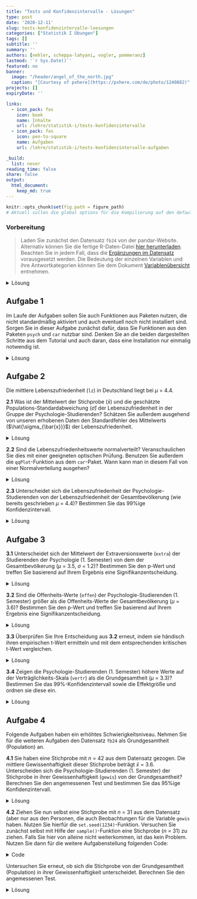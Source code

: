 ```yaml
---
title: "Tests und Konfidenzintervalle - Lösungen" 
type: post
date: '2020-12-11' 
slug: tests-konfidenzintervalle-loesungen
categories: ["Statistik I Übungen"] 
tags: [] 
subtitle: ''
summary: '' 
authors: [nehler, scheppa-lahyani, vogler, pommeranz] 
lastmod: '`r Sys.Date()`'
featured: no
banner:
  image: "/header/angel_of_the_north.jpg"
  caption: "[Courtesy of pxhere](https://pxhere.com/de/photo/1240882)"
projects: []
expiryDate: ''

links:
  - icon_pack: fas
    icon: book
    name: Inhalte
    url: /lehre/statistik-i/tests-konfidenzintervalle
  - icon_pack: fas
    icon: pen-to-square
    name: Aufgaben
    url: /lehre/statistik-i/tests-konfidenzintervalle-aufgaben

_build:
  list: never
reading_time: false
share: false
output:
  html_document:
    keep_md: true
---
```


```r
knitr::opts_chunk$set(fig.path = figure_path)
# Aktuell sollen die global options für die Kompilierung auf den default Einstellungen gelassen werden
```

### Vorbereitung

> Laden Sie zunächst den Datensatz `fb24` von der pandar-Website. Alternativ können Sie die fertige R-Daten-Datei [<i class="fas fa-download"></i> hier herunterladen](/daten/fb24.rda). Beachten Sie in jedem Fall, dass die [Ergänzungen im Datensatz](/lehre/statistik-i/tests-konfidenzintervalle/#prep) vorausgesetzt werden. Die Bedeutung der einzelnen Variablen und ihre Antwortkategorien können Sie dem Dokument [Variablenübersicht](/lehre/statistik-i/variablen.pdf) entnehmen.

<details><summary>Lösung</summary>

```r
#### Was bisher geschah: ----

# Daten laden
load(url('https://pandar.netlify.app/daten/fb24.rda'))

# Nominalskalierte Variablen in Faktoren verwandeln
fb24$hand_factor <- factor(fb24$hand,
                             levels = 1:2,
                             labels = c("links", "rechts"))
fb24$fach <- factor(fb24$fach,
                    levels = 1:5,
                    labels = c('Allgemeine', 'Biologische', 'Entwicklung', 'Klinische', 'Diag./Meth.'))
fb24$ziel <- factor(fb24$ziel,
                        levels = 1:4,
                        labels = c("Wirtschaft", "Therapie", "Forschung", "Andere"))
fb24$wohnen <- factor(fb24$wohnen, 
                      levels = 1:4, 
                      labels = c("WG", "bei Eltern", "alleine", "sonstiges"))

# Rekodierung invertierter Items
fb24$mdbf4_r <- -1 * (fb24$mdbf4 - 5)
fb24$mdbf11_r <- -1 * (fb24$mdbf11 - 5)
fb24$mdbf3_r <-  -1 * (fb24$mdbf3 - 5)
fb24$mdbf9_r <-  -1 * (fb24$mdbf9 - 5)

# Berechnung von Skalenwerten
fb24$gs_pre  <- fb24[, c('mdbf1', 'mdbf4_r', 
                        'mdbf8', 'mdbf11_r')] |> rowMeans()
fb24$ru_pre <-  fb24[, c("mdbf3_r", "mdbf6", 
                         "mdbf9_r", "mdbf12")] |> rowMeans()

# z-Standardisierung
fb24$ru_pre_zstd <- scale(fb24$ru_pre, center = TRUE, scale = TRUE)

```

Prüfen Sie zur Sicherheit, ob alles funktioniert hat:

```r
dim(fb24)
```

Der Datensatz besteht aus `r nrow(fb24)` Zeilen (Beobachtungen) und mindestens (unter Einbeziehung der Ergänzungen) `r ncol(fb24)` Spalten (Variablen). Falls Sie bereits weitere eigene Variablen erstellt haben, kann die Spaltenzahl natürlich abweichen.

</details>


## Aufgabe 1

Im Laufe der Aufgaben sollen Sie auch Funktionen aus Paketen nutzen, die nicht standardmäßig aktiviert und auch eventuell noch nicht installiert sind. Sorgen Sie in dieser Aufgabe zunächst dafür, dass Sie Funktionen aus den Paketen `psych` und `car` nutzbar sind. Denken Sie an die beiden dargestellten Schritte aus dem Tutorial und auch daran, dass eine Installation nur einmalig notwendig ist. 

<details><summary>Lösung</summary>

Installieren aller wichtigen Packages. Beachten Sie, dass das `psych` Paket eventuell schon im Tutorial installiert wurde, weshalb Sie dies nicht nochmal machen müssen.

```r
install.packages("psych")
install.packages("car")
```

Damit die Funktionen ansprechbar sind, müssen die Pakete auch noch mittels `library` aktiviert werden.

```r
library(psych)
library(car)
```

</details>


## Aufgabe 2

Die mittlere Lebenszufriedenheit (`lz`) in Deutschland liegt bei $\mu$ = 4.4.

**2.1** Was ist der Mittelwert der Stichprobe ($\bar{x}$) und die geschätzte Populations-Standardabweichung ($\hat\sigma$) der Lebenszufriedenheit in der Gruppe der Psychologie-Studierenden? Schätzen Sie außerdem ausgehend von unseren erhobenen Daten den Standardfehler des Mittelwerts ($\hat{\sigma_{\bar{x}}}$) der Lebenszufriedenheit.

<details><summary>Lösung</summary>

**Variante 1**:

```r
mean_lz <- mean(fb24$lz, na.rm = TRUE) #Mittlere Lebenszufriedenheit
mean_lz

sd_lz <- sd(fb24$lz, na.rm = TRUE) #Standardabweichung (Populationsschätzer)
sd_lz

n_lz <- length(na.omit(fb24$lz)) #Stichprobengröße

se_lz <- sd_lz / sqrt(n_lz) #Standardfehler
se_lz
```

* Der Mittelwert der Lebenszufriedenheit in der Stichprobe liegt bei `r round(mean_lz, digits = 3)`.
* Die Standardabweichung der Lebenszufriedenheit beträgt `r round(sd_lz, digits = 3)`.
* Der Standardfehler des Mittelwerts der Lebenszufriedenheit wird als `r round(se_lz, digits = 3)` geschätzt.

**Variante 2**:

```r
describe(fb24$lz) #Funktion aus Paket "psych"
```

</details>



**2.2** Sind die Lebenszufriedenheitswerte normalverteilt? Veranschaulichen Sie dies mit einer geeigneten optischen Prüfung. Benutzen Sie außerdem die `qqPlot`-Funktion aus dem `car`-Paket. Wann kann man in diesem Fall von einer Normalverteilung ausgehen?

<details><summary>Lösung</summary>

```r
#Histogramm zur Veranschaulichung der Normalverteilung
hist(fb24$lz, xlim = c(1,7), main = "Histogramm", xlab = "Score", ylab = "Dichte", freq = FALSE)
curve(dnorm(x, mean = mean(fb24$lz, na.rm = TRUE), sd = sd(fb24$lz, na.rm = TRUE)), add = TRUE)

#geeigneter Plot: QQ-Plot. Alle Punkte sollten auf einer Linie liegen.
qqnorm(fb24$lz)
qqline(fb24$lz)

#Die qqPlot-Funktion zeichnet ein Konfidenzintervall in den QQ-Plot. Dies macht es für Betrachter:innen einfacher zu entscheiden, ob alle Punkte in etwa auf einer Linie liegen. Die Punkte sollten nicht außerhalb der blauen Linien liegen.
qqPlot(fb24$lz)

```
Das Histogramm, sowie beide Darstellungsweisen des QQ-Plot weisen darauf hin, dass die Daten **nicht** normalverteilt sind.

</details>



**2.3** Unterscheidet sich die Lebenszufriedenheit der Psychologie-Studierenden von der Lebenszufriedenheit der Gesamtbevölkerung (wie bereits geschrieben $\mu$ = 4.4)? Bestimmen Sie das 99%ige Konfidenzintervall.

<details><summary>Lösung</summary>

Da die Varianz der Grundgesamtheit nicht bekannt ist, wird ein t-Test herangezogen.
Obwohl keine Normalverteilung vorliegt, können wir aufgrund des *zentralen Grenzwertsatzes* trotzdem einen t-Test rechnen.

**Hypothesengenerierung:**

$\alpha$ = .01 

$H_0$: Die durchschnittliche Lebenzufriedenheit der Psychologie-Studierenden $\mu_1$ unterscheidet sich nicht von der Lebenszufriedenheit der Gesamtbevölkerung $\mu_0$.

$H_0$: $\mu_0$ $=$ $\mu_1$

$H_1$: Die durchschnittliche Lebenzufriedenheit der Psychologie-Studierenden $\mu_1$ unterscheidet sich von der Lebenszufriedenheit der Gesamtbevölkerung $\mu_0$.

$H_1$: $\mu_0$ $\neq$ $\mu_1$

```r
t.test(fb24$lz, mu=4.4)
t.test(fb24$lz, mu=4.4, conf.level = 0.99) #Default ist 95%, deshalb erhöhen wir auf 99%
```

Zuvor ist uns aufgefallen, dass die Lebenszufriedenheit nicht normalverteilt ist.
Außerdem haben wir gelernt das ab $n$ > 30 der zentrale Grenzwertsatz greift.
Es gibt aber auch noch die Möglichkeit auf einen Test mit weniger strengen Voraussetzungen zurückzugreifen. Dafür büßen wir etwas Power ($1 - \beta$) ein. Das heißt, wenn ein Effekt vorliegt ist es schwerer (unwahrscheinlicher) diesen nachzuweisen.
Der Ein-Stichproben Wilcoxon Tests der folgt wird **nicht** in der Vorlesung behandelt und ist auch **nicht** klausurrelevant.

```r
wilcox.test(fb24$lz, mu = 4.4, conf.level = 0.99) #gleiche Argumente wie beim t-Test
```

Auch dieser Test fällt signifikant aus. Daraus können wir schließen:

Mit einer Irrtumswahrscheinlichkeit von 1% kann die $H_0$ verworfen werden. Die Psychologie-Studierenden unterscheiden sich in ihrer Lebenszufriedenheit von der Gesamtbevölkerung. 

</details>

## Aufgabe 3

**3.1** Unterscheidet sich der Mittelwert der Extraversionswerte (`extra`) der Studierenden der Psychologie (1. Semester) von dem der Gesamtbevölkerung ($\mu$ = 3.5, $\sigma$ = 1.2)? Bestimmen Sie den p-Wert und treffen Sie basierend auf Ihrem Ergebnis eine Signifikanzentscheidung.

<details><summary>Lösung</summary>

**Hypothesengenerierung:**

$\alpha$ = .05 

$H_0$: Der Mittelwert der Extraversionswerte der Psychologie-Studierenden $\mu_1$ unterscheidet sich nicht von der Gesamtbevölkerung $\mu_0$.

$H_0$: $\mu_0$ $=$ $\mu_1$

$H_1$: Die Mittelwert der Extraversionswerte der Psychologie-Studierenden $\mu_1$ unterscheidet sich von der Gesamtbevölkerung $\mu_0$.

$H_1$: $\mu_0$ $\neq$ $\mu_1$

```r
## Erste Schritte

anyNA(fb24$extra) #NA's vorhanden

mean_extra_pop <- 3.5 #Mittelwert der Population

sd_extra_pop <- 1.2 #empirische Standardabweichung der Population

se_extra <- sd_extra_pop / sqrt(length(na.omit(fb24$extra))) #Standardfehler

mean_extra_smpl <- mean(fb24$extra, na.rm = TRUE) #Mittelwert der Stichprobe

```
**z-Wert bestimmen**
```r
z_extra <- (mean_extra_smpl - mean_extra_pop) / se_extra #empirischer z-Wert
```
**p-Wert bestimmen**
```r
2 * pnorm(z_extra) #p < .05, signifikant
```
**optionale z-Wert-Prüfung**
```r
z_krit <- qnorm(1 - 0.05/2) #kritischer z-Wert, zweiseitig

abs(z_extra) > z_krit #signifikant, kann als zusätzliche Überprüfung genutzt werden
```

</details>

**3.2** Sind die Offenheits-Werte (`offen`) der Psychologie-Studierenden (1. Semester) größer als die Offenheits-Werte der Gesamtbevölkerung ($\mu$ = 3.6)? Bestimmen Sie den p-Wert und treffen Sie basierend auf Ihrem Ergebnis eine Signifikanzentscheidung.

<details><summary>Lösung</summary>

**Hypothesengenerierung:**

$\alpha$ = .05 

$H_0$: Die durchschnittlichen Offenheits-Werte der Psychologie-Studierenden $\mu_1$ sind geringer oder gleich groß wie die Werte der Gesamtbevölkerung $\mu_0$.

$H_0$: $\mu_0$ $\geq$ $\mu_1$

$H_1$: Die durchschnittlichen Offenheits-Werte der Psychologie-Studierenden $\mu_1$ sind größer als die Werte der Gesamtbevölkerung $\mu_0$.

$H_1$: $\mu_0$ $<$ $\mu_1$

```r
t.test(fb24$offen, mu = 3.6, alternative = "greater")
```

```r
t_test2 <- t.test(fb24$offen, mu = 3.6, alternative = "greater")
p_test2 <- t_test2$p.value
```

Der p-Wert beträgt `r round(p_test2, digits = 4)` < .05, somit kann mit einer Irrtumswahrscheinlichkeit von 5% die $H_0$ verworfen werden. Die Psychologie-Studierenden haben höhere Offenheits-Werte im Vergleich zur Gesamtbevölkerung.


</details>

**3.3** Überprüfen Sie Ihre Entscheidung aus **3.2** erneut, indem sie händisch ihren empirischen t-Wert ermitteln und mit dem entsprechenden kritischen t-Wert vergleichen.

<details><summary>Lösung</summary>

```r
t_emp <- (mean(fb24$offen, na.rm = TRUE)-3.6) / (sd(fb24$offen, na.rm = TRUE)/sqrt(length(na.omit(fb24$offen)))) # (Mittelwert Stichprobe - Mittelwert Population) / Standardfehler des Mittelwerts
t_krit <- qt(0.05, df = (length(na.omit(fb24$offen))-1), lower.tail = FALSE) # Bei "Default" des vorigen Tests gehen wir von 5% beim Alphafehler aus - Alternativhypothese Größer, daher lower.tail = F
t_emp > t_krit #Vergleich
```

Da der empirische Wert größer als der kritische Wert ist, können wir erneut bestätigen, dass die H0 verworfen und die H1 angenommen werden kann!

</details>

**3.4** Zeigen die Psychologie-Studierenden (1. Semester) höhere Werte auf der Verträglichkeits-Skala (`vertr`) als die Grundgesamtheit ($\mu$ = 3.3)? Bestimmen Sie das 99%-Konfidenzintervall sowie die Effektgröße und ordnen sie diese ein.



<details><summary>Lösung</summary>

**Hypothesengenerierung:**

$\alpha$ = .01 

$H_0$: Die durchschnittlichen Verträglichkeits-Werte der Psychologie-Studierenden $\mu_1$ sind geringer oder gleich groß wie die Werte der Gesamtbevölkerung $\mu_0$.

$H_0$: $\mu_0$ $\geq$ $\mu_1$

$H_1$: Die durchschnittlichen Verträglichkeits-Werte der Psychologie-Studierenden $\mu_1$ sind größer als die Werte der Gesamtbevölkerung $\mu_0$.

$H_1$: $\mu_0$ $<$ $\mu_1$

```r
anyNA(fb24$vertr) # NAs vorhanden !

mean_vertr <- mean(fb24$vertr, na.rm = TRUE) #Mittlere Verträglichkeit der Stichprobe

sd_vertr <- sd(fb24$vertr, na.rm = TRUE) #Stichproben SD (Populationsschätzer)

mean_pop_vertr <- 3.3 #Mittlere Verträglichkeit der Grundgesamtheit
```
**Konfidenzintervall**
```r
t_quantil_einseitig_vertr <- qt(0.01, df = length(na.omit(fb24$vertr))-1, lower.tail = FALSE)

t_lower_vertr <- mean_vertr - t_quantil_einseitig_vertr * (sd_vertr / sqrt(length(na.omit(fb24$vertr)))) # Formel für N muss angepasst werden an NAs -> Wir nehmen die Länge des Vektors der Variable ohne NA statt nrow! Siehe Deskriptivstatistik für Intervallskalen
```
**Effektgröße**
```r
d3 <- abs((mean_vertr - mean_pop_vertr) / sd_vertr) #abs(), da Betrag
d3
```

Da der Mittelwert der Population von `r round(mean_pop_vertr, digits = 2)` kleiner ist als das untere Konfidenzintervall mit `r round(t_lower_vertr, digits = 3)` kann die $H_0$ verworfen werden.
Die Effektgröße ist mit `r round(d3, digits = 2)` nach Cohen (1988) als klein einzuordnen.


</details>





## Aufgabe 4

Folgende Aufgaben haben ein erhöhtes Schwierigkeitsniveau.
Nehmen Sie für die weiteren Aufgaben den Datensatz `fb24` als Grundgesamtheit (Population) an.

**4.1** Sie haben eine Stichprobe mit $n$ = 42 aus dem Datensatz gezogen. Die mittlere Gewissenhaftigkeit dieser Stichprobe beträgt $\bar{x}$ = 3.6. Unterscheiden sich die Psychologie-Studierenden (1. Semester) der Stichprobe in ihrer Gewissenhaftigkeit (`gewis`) von der Grundgesamtheit?
Berechnen Sie den angemessenen Test und bestimmen Sie das 95%ige Konfidenzintervall.

<details><summary>Lösung</summary>

**Hypothesengenerierung:**

$\alpha$ = .05 

$H_0$: Die durchschnittliche Gewissenhaftigkeit der Psychologie-Studierenden aus der Stichprobe $\mu_1$ unterscheidet sich nicht von der Gewissenhaftigkeit der Gesamtbevölkerung (Datensatz) $\mu_0$.

$H_0$: $\mu_0$ $=$ $\mu_1$

$H_1$: Die durchschnittliche Gewissenhaftigkeit der Psychologie-Studierenden aus der Stichprobe $\mu_1$ unterscheidet sich von der Gewissenhaftigkeit der Gesamtbevölkerung (Datensatz) $\mu_0$.

$H_1$: $\mu_0$ $\neq$ $\mu_1$

**z-Test:**

Wir arbeiten für diesen Aufgabenblock unter der Annahme, dass uns die Daten der gesamten Population, in unserem Fall aller Psychologie 1. Semester, in Form des Datensatzes `fb24` vorliegen. Daher ist der angemessene Test ist in diesem Fall der z-Test.

Zuvor überprüfen wir noch ob es fehlende Werte auf der Variable `gewis` gibt. Sollte dies nicht der Fall sein können wir uns das Argument `na.rm = TRUE` sowie die Funktion `na.omit()` später an mehreren Stellen in der Rechnung sparen.

```r
anyNA(fb24$gewis) #NA's vorhanden

```

Nun zur eigentlichen Rechnung:

```r
mean_gewis_pop <- mean(fb24$gewis, na.rm = TRUE) #Mittelwert der Population

mean_gewis_smpl1 <- 3.6 #Mittelwert der Stichprobe
```

Weiterhin brauchen wir den Standardfehler. Dieser erechnet sich bei einem z-Test über die Standardabweichung der Population.

Da unser Datensatz nun die Population ist, können wir einfach die Standardabweichung der Werte im Datensatz bestimmen. Wir müssen hier aber nicht schätzen, da wir davon ausgehen, dass die ganze Population im Datensatz vorliegt. Deshalb muss die `sd()`-Funktion, die von Natur aus die geschätzte Standardabweichung berechnet, noch korrigiert werden mit dem Faktor $\sqrt\frac{n-1}{n}$. Anschließend kann der Standardfehler des Mittelwerts berechnet werden.

```r
sd_gewis_pop <- sd(fb24$gewis, na.rm = TRUE) * sqrt((length(na.omit(fb24$gewis)) - 1) / length(na.omit(fb24$gewis))) #empirische Standardabweichung der Population

se_gewis <- sd_gewis_pop / sqrt(42) #Standardfehler des Mittelwerts 
```


Die Teststatistik bestimmt sich mit:

```r
z_gewis1 <- (mean_gewis_smpl1 - mean_gewis_pop) / se_gewis #empirischer z-Wert

z_krit <- qnorm(1 - 0.05/2) #kritischer z-Wert, zweiseitig
```

Der Abgleich des empirischen z-Werts mit dem kritischen Wert ergibt:

```r
abs(z_gewis1) > z_krit #nicht signifikant
```

Alternativ lässt sich auch noch der p-Wert über folgende Formel berechnen:

```r
2 * pnorm(z_gewis1, lower.tail = FALSE) #p Wert
```

Da dieser größer ist als unser $alpha = 0.05$ können wir die Nullhypothese nicht verwerfen.

**Konfidenzintervall:**

```r
upper_conf_gewis <- mean_gewis_smpl1 + z_krit * se_gewis
lower_conf_gewis <- mean_gewis_smpl1 - z_krit * se_gewis

conf_int <- c(lower_conf_gewis, upper_conf_gewis)
conf_int
```

Mit einer Irrtumswahrscheinlichkeit von 5% kann die $H_0$ nicht verworfen werden. Die Psychologie-Studierenden der Stichprobe unterscheiden sich nicht in ihrer Gewissenhaftigkeit von der Grundgesamtheit (Datensatz). 
Das 95%-ige Konfidenzintervall liegt zwischen `r round(conf_int[1], digits = 2)` und `r round(conf_int[2], digits = 2)`.


</details>


**4.2** Ziehen Sie nun selbst eine Stichprobe mit $n$ = 31 aus dem Datensatz (aber nur aus den Personen, die auch Beobachtungen für die Variable `gewis` haben. Nutzen Sie hierfür die `set.seed(1234)`-Funktion. Versuchen Sie zunächst selbst mit Hilfe der `sample()`-Funktion eine Stichprobe ($n$ = 31) zu ziehen. Falls Sie hier von alleine nicht weiterkommen, ist das kein Problem. Nutzen Sie dann für die weitere Aufgabenstellung folgenden Code:

<details><summary>Code</summary>

```r
fb24_red <- fb24[!is.na(fb24$gewis),] #NA's entfernen
set.seed(1234) #erlaubt Reproduzierbarkeit
fb24_sample <- fb24_red[sample(nrow(fb24_red), size = 31), ] #zieht eine Stichprobe mit n = 31
```

</details>

Untersuchen Sie erneut, ob sich die Stichprobe von der Grundgesamtheit (Population) in ihrer Gewissenhaftigkeit unterscheidet. Berechnen Sie den angemessenen Test.

<details><summary>Lösung</summary>

**Hypothesengenerierung:**

$\alpha$ = .05 

$H_0$: Die durchschnittliche Gewissenhaftigkeit der Psychologie-Studierenden aus der Stichprobe $\mu_1$ unterscheidet sich nicht von der Gewissenhaftigkeit der Gesamtbevölkerung (Datensatz) $\mu_0$.

$H_0$: $\mu_0$ $=$ $\mu_1$

$H_1$: Die durchschnittliche Gewissenhaftigkeit der Psychologie-Studierenden aus der Stichprobe $\mu_1$ unterscheidet sich von der Gewissenhaftigkeit der Gesamtbevölkerung (Datensatz) $\mu_0$.

$H_1$: $\mu_0$ $\neq$ $\mu_1$

**Stichprobenziehung:**

```r
fb24_red <- fb24[!is.na(fb24$gewis),] #NA's entfernen

set.seed(1234) #erlaubt Reproduzierbarkeit
fb24_sample <- fb24_red[sample(nrow(fb24_red), size = 31), ] #zieht eine Stichprobe mit n = 31
```

Mit der `set.seed()`-Funktion haben wir uns bereits im vorherigen Kapitel zu [Verteilungen](/lehre/statistik-i/verteilungen/) beschäftigt. Sie erlaubt uns die Ergebnisse eines Zufallsvorgangs konstant zu halten.
Die `sample()`-Funktion nimmt als erstes Argument **keinen** Datensatz entgegen sondern ausschließlich einen Vektor. Daher nutzen wir die Funktion um uns wahllos 31 Zahlen zwischen 1 und `nrow(fb24_red)` auszugeben. Der äußere Teil gibt uns dann die Zeilen (Personen) die mit den besagten 31 Zahlen übereinstimmen wieder. 

**z-Test:**

Nachdem wir unsere Stichprobe gezogen haben ist die Berechnung analog zu Aufgabe 4.1. Für eine detailierte Beschreibung der Rechenschritte verweisen wir Sie auf die Lösung der vorherigen Aufgabe. Es ist allerdings wichtig zu erwähnen, das wir hier nicht mit fehlenden Werten arbeiten müssen, weshalb wir die Anzahl der genutzten Funktionen und Argumente reduzieren können, indem wir die Behandlung fehlender Werte weglassen.

```r
anyNA(fb24$gewis) # NA's vorhanden
anyNA(fb24_red$gewis) # keine NA's vorhanden durch Reduzierung
anyNA(fb24_sample$gewis) # keine NA's vorhanden da Stichprobe aus fb24_red

mean_gewis_pop <- mean(fb24_red$gewis) # Mittelwert der Population

sd_gewis_pop <- sd(fb24_red$gewis) * sqrt((length(fb24_red$gewis) - 1) / length(fb24_red$gewis)) # empirische Standardabweichung der Population - ist also die Populationsvarianz

se_gewis <- sd_gewis_pop / sqrt(length(fb24_sample$gewis)) # Standardfehler des Mittelwerts

mean_gewis_smpl2 <- mean(fb24_sample$gewis) # Mittelwert der Stichprobe

z_gewis2 <- (mean_gewis_smpl2 - mean_gewis_pop) / se_gewis #empirischer z-Wert

z_krit <- qnorm(1 - 0.05/2) # kritischer z-Wert, zweiseitig

abs(z_gewis2) > z_krit # nicht signifikant

2 * pnorm(z_gewis2, lower.tail = FALSE) #p > .05, nicht signifikant
```

Mit einer Irrtumswahrscheinlichkeit von 5% kann die $H_0$ **nicht** verworfen werden. Die Psychologie-Studierenden der Stichprobe unterscheiden sich in ihrer Gewissenhaftigkeit nicht von der Grundgesamtheit (Datensatz). 

</details>
